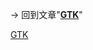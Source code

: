 {{LSR
| article = GTK
| latest release version = 4.6.5
| latest release date = {{Start date and age|2022|05|30}}
}}<noinclude>

→ 回到文章"'''[[GTK]]'''"

{{Template reference list}}

[[Category:最新稳定版模板|GTK]]
</noinclude>